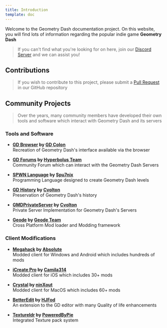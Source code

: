 ```yaml
---
title: Introduction
template: doc
---
```


Welcome to the Geometry Dash documentation project. On this website, you will find lots of information regarding the popular indie game **Geometry Dash**

> If you can't find what you're looking for on here, join our [Discord Server](https://discord.gg/gd-programming-646101505417674758) and we can assist you!

## Contributions

> If you wish to contribute to this project, please submit a [Pull Request](https://github.com/Wyliemaster/gddocs) in our GitHub repository


## Community Projects

> Over the years, many community members have developed their own tools and software which interact with Geometry Dash and its servers

### Tools and Software

- **[GD Browser](https://gdbrowser.com/) by [GD Colon](https://github.com/GDColon)**  
Recreation of Geometry Dash's interface available via the browser

- **[GD Forums](https://gdforums.com/) by [Hyperbolus Team](https://github.com/hyperbolus)**  
Community Forum which can interact with the Geometry Dash Servers

- **[SPWN Language](https://github.com/Spu7Nix/SPWN-language) by [Spu7nix](https://github.com/Spu7Nix)**  
Programming Language designed to create Geometry Dash levels

- **[GD History](https://history.geometrydash.eu/) by [Cvolton](https://github.com/Cvolton)**  
Preservation of Geometry Dash's history

- **[GMDPrivateServer](https://github.com/Cvolton/GMDprivateServer) by [Cvolton](https://github.com/Cvolton)**  
Private Server Implementation for Geometry Dash's Servers

- **[Geode](https://geode-sdk.org/) by [Geode Team](https://github.com/geode-sdk)**  
Cross Platform Mod loader and Modding framework

### Client Modifications

- **[Megahack](https://absolllute.com/store/view_mega_hack_pro) by [Absolute](https://github.com/absoIute)**  
Modded client for Windows and Android which includes hundreds of mods

- **[iCreate Pro](https://geticreate.pro/) by [Camila314](https://github.com/camila314)**  
Modded client for iOS which includes 30+ mods

- **[Crystal](https://github.com/ninXout/Crystal-Client/tree/main) by [ninXout](https://github.com/ninXout)**  
Modded client for MacOS which includes 60+ mods

- **[BetterEdit](https://github.com/HJfod/BetterEdit) by [HJFod](https://github.com/HJfod/)**  
An extension to the GD editor with many Quality of life enhancements

- **[Textureldr](https://github.com/poweredbypie/textureldr) by [PoweredByPie](https://github.com/PoweredByPie/)**  
Integrated Texture pack system